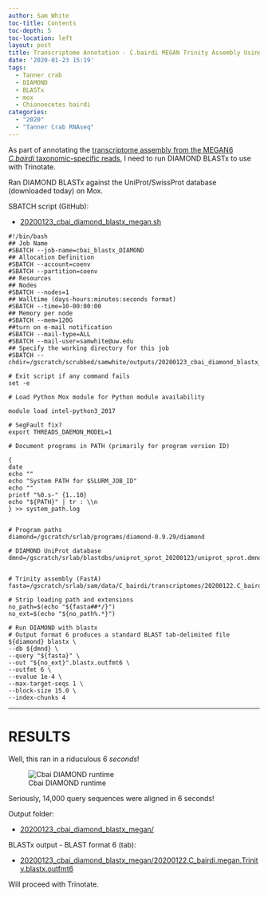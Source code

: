 ```yaml
---
author: Sam White
toc-title: Contents
toc-depth: 5
toc-location: left
layout: post
title: Transcriptome Annotation - C.bairdi MEGAN Trinity Assembly Using DIAMOND BLASTx on Mox
date: '2020-01-23 15:19'
tags:
  - Tanner crab
  - DIAMOND
  - BLASTx
  - mox
  - Chionoecetes bairdi
categories:
  - "2020"
  - "Tanner Crab RNAseq"
---
```

As part of annotating the [transcriptome assembly from the MEGAN6 _C.bairdi_ taxonomic-specific reads](https://robertslab.github.io/sams-notebook/posts/2020/2020-01-22-Transcriptome-Assembly---C.bairdi-with-MEGAN6-Taxonomy-specific-Reads-with-Trinity-on-Mox/), I need to run DIAMOND BLASTx to use with Trinotate.

Ran DIAMOND BLASTx against the UniProt/SwissProt database (downloaded today) on Mox.

SBATCH script (GitHub):

- [20200123_cbai_diamond_blastx_megan.sh](https://github.com/RobertsLab/sams-notebook/blob/master/sbatch_scripts/20200123_cbai_diamond_blastx_megan.sh)

```shell
#!/bin/bash
## Job Name
#SBATCH --job-name=cbai_blastx_DIAMOND
## Allocation Definition
#SBATCH --account=coenv
#SBATCH --partition=coenv
## Resources
## Nodes
#SBATCH --nodes=1
## Walltime (days-hours:minutes:seconds format)
#SBATCH --time=10-00:00:00
## Memory per node
#SBATCH --mem=120G
##turn on e-mail notification
#SBATCH --mail-type=ALL
#SBATCH --mail-user=samwhite@uw.edu
## Specify the working directory for this job
#SBATCH --chdir=/gscratch/scrubbed/samwhite/outputs/20200123_cbai_diamond_blastx_megan

# Exit script if any command fails
set -e

# Load Python Mox module for Python module availability

module load intel-python3_2017

# SegFault fix?
export THREADS_DAEMON_MODEL=1

# Document programs in PATH (primarily for program version ID)

{
date
echo ""
echo "System PATH for $SLURM_JOB_ID"
echo ""
printf "%0.s-" {1..10}
echo "${PATH}" | tr : \\n
} >> system_path.log


# Program paths
diamond=/gscratch/srlab/programs/diamond-0.9.29/diamond

# DIAMOND UniProt database
dmnd=/gscratch/srlab/blastdbs/uniprot_sprot_20200123/uniprot_sprot.dmnd


# Trinity assembly (FastA)
fasta=/gscratch/srlab/sam/data/C_bairdi/transcriptomes/20200122.C_bairdi.megan.Trinity.fasta

# Strip leading path and extensions
no_path=$(echo "${fasta##*/}")
no_ext=$(echo "${no_path%.*}")

# Run DIAMOND with blastx
# Output format 6 produces a standard BLAST tab-delimited file
${diamond} blastx \
--db ${dmnd} \
--query "${fasta}" \
--out "${no_ext}".blastx.outfmt6 \
--outfmt 6 \
--evalue 1e-4 \
--max-target-seqs 1 \
--block-size 15.0 \
--index-chunks 4
```

---

# RESULTS

Well, this ran in a riduculous 6 _seconds_!

![Cbai DIAMOND runtime](https://github.com/RobertsLab/sams-notebook/blob/master/images/screencaps/20200123_cbai_diamond_blastx_megan_runtime.png?raw=true)

Seriously, 14,000 query sequences were aligned in 6 seconds!

Output folder:

- [20200123_cbai_diamond_blastx_megan/](https://gannet.fish.washington.edu/Atumefaciens/20200123_cbai_diamond_blastx_megan/)

BLASTx output - BLAST format 6 (tab):

- [20200123_cbai_diamond_blastx_megan/20200122.C_bairdi.megan.Trinity.blastx.outfmt6](https://gannet.fish.washington.edu/Atumefaciens/20200123_cbai_diamond_blastx_megan/20200122.C_bairdi.megan.Trinity.blastx.outfmt6)

Will proceed with Trinotate.
